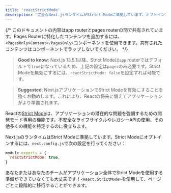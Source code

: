 ```yaml
---
title: 'reactStrictMode'
description: '完全なNext.jsランタイムがStrict Modeに準拠しています。オプトイン方法を学びましょう。'
---
```


{/* このドキュメントの内容はapp routerとpages routerの間で共有されています。Pages Routerに特化したコンテンツを追加するには、`<PagesOnly>Content</PagesOnly>`コンポーネントを使用できます。共有されたコンテンツはコンポーネントでラップしないでください。 */}

> **Good to know**: Next.js 13.5.1以降、Strict Modeは`app` routerではデフォルトで`true`になっているため、上記の設定は`pages`のみ必要です。Strict Modeを無効にするには、`reactStrictMode: false`を設定すれば可能です。

> **Suggested**: Next.jsアプリケーションでStrict Modeを有効にすることを強くお勧めします。これにより、Reactの将来に備えてアプリケーションがより準備されます。

Reactの[Strict Mode](https://react.dev/reference/react/StrictMode)は、アプリケーションの潜在的な問題を強調するための開発モード専用の機能です。不安全なライフサイクルやレガシーAPIの使用、その他多くの機能を特定するのに役立ちます。

Next.jsのランタイムはStrict Modeに準拠しています。Strict Modeにオプトインするには、`next.config.js`で次の設定を行ってください：

```js title="next.config.js"
module.exports = {
  reactStrictMode: true,
}
```

あなたまたはあなたのチームがアプリケーション全体でStrict Modeを使用する準備ができていなくても大丈夫です！`<React.StrictMode>`を使用して、ページごとに段階的に移行することができます。